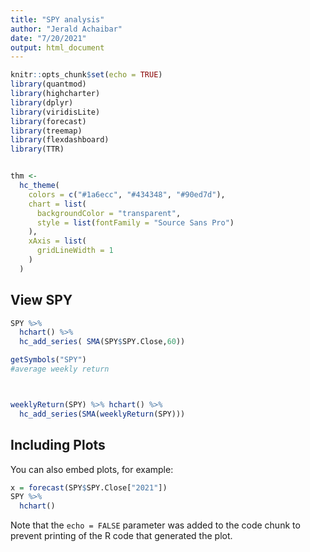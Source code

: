 ```yaml
---
title: "SPY analysis"
author: "Jerald Achaibar"
date: "7/20/2021"
output: html_document
---
```


```r
knitr::opts_chunk$set(echo = TRUE)
library(quantmod)
library(highcharter)
library(dplyr)
library(viridisLite)
library(forecast)
library(treemap)
library(flexdashboard)
library(TTR)


thm <- 
  hc_theme(
    colors = c("#1a6ecc", "#434348", "#90ed7d"),
    chart = list(
      backgroundColor = "transparent",
      style = list(fontFamily = "Source Sans Pro")
    ),
    xAxis = list(
      gridLineWidth = 1
    )
  )


```

## View SPY
```r


SPY %>% 
  hchart() %>%
  hc_add_series( SMA(SPY$SPY.Close,60))
```




```r
getSymbols("SPY")
#average weekly return 



weeklyReturn(SPY) %>% hchart() %>%
  hc_add_series(SMA(weeklyReturn(SPY))) 

```





## Including Plots

You can also embed plots, for example:

```r
x = forecast(SPY$SPY.Close["2021"])
SPY %>% 
  hchart() 
```

Note that the `echo = FALSE` parameter was added to the code chunk to prevent printing of the R code that generated the plot.
